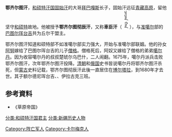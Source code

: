 '''鄂齐尔图汗'''{{BD||？|1680年||catIdx=E}}，[[和硕特汗国|和硕特汗国]][[固始汗|固始汗]]的大哥[[拜巴嘎斯|拜巴嘎斯]]长子，固始汗远征[[青藏高原|青藏高原]]，留他坚守[[和硕特|和硕特]]故地。他被授予'''鄂齐尔图彻辰汗'''，又称'''車臣汗'''（<span style="writing-mode:tb-rl;font-family: 'Code2000', 'Mongolian Baiti', 'STFangsong', 'SimSun-18030'">ᠴᠡᠴᠡᠨ ᠬᠠᠨ</span>），与[[准噶尔|准噶尔]]部的[[巴图尔珲台吉|巴图尔珲台吉]]共为丘尔干盟主。

鄂齐尔图汗知道和硕特部不如准噶尔部实力强大，开始与准噶尔部联姻。他的孙女[[阿努可敦|阿努]]嫁给了巴图尔珲台吉的儿子[[僧格|僧格]]。僧格死后，阿奴又嫁给了僧格的弟弟[[噶尔丹|噶尔丹]]。因为收容噶尔丹的叔叔楚琥尔乌巴什，二人闹翻。1675年，噶尔丹派兵击败鄂齐尔图汗，次年鄂齐尔图汗投降。[[清朝|清朝]]和[[俄国|俄国]]史书皆说噶尔丹将鄂齐尔图汗杀死，但[[蒙古|蒙古]]史料记载，鄂齐尔图彻辰汗此後一直居住在[[博尔塔拉|博尔塔拉]]，到1680年才去世。其子额尔德尼珲台吉、{{link-ru|噶勒达玛|Галдама}}、伊拉古克三班。

==参考資料==
*《草原帝国》
{{start box}}
{{s-before|[[固始汗|固始汗]]}}
{{s-title|[[和硕特|和硕特]]部可汗|1644年—1676年}}
{{s-after|—}}
{{end box}}
[[分类:和硕特汗国君主|分类:和硕特汗国君主]]
[[分类:新疆历史人物|分类:新疆历史人物]]
[[Category:阵亡军人|Category:阵亡军人]]
[[Category:卡尔梅克人|Category:卡尔梅克人]]